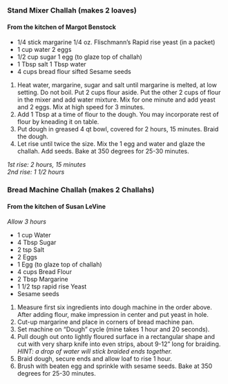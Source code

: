 ### Stand Mixer Challah (makes 2 loaves) 
#### From the kitchen of Margot Benstock
* 1/4 stick margarine 1/4 oz. Flischmann’s Rapid rise yeast (in a packet)
* 1 cup water 2 eggs
* 1/2 cup sugar 1 egg (to glaze top of challah)
* 1 Tbsp salt 1 Tbsp water
* 4 cups bread flour sifted Sesame seeds    

1. Heat water, margarine, sugar and salt until margarine is melted, at low setting. Do not boil. Put 2 cups flour aside. Put the other 2 cups of flour in the mixer and add water mixture. Mix for one minute and add yeast and 2 eggs. Mix at high speed for 3 minutes.
2. Add 1 Tbsp at a time of flour to the dough. You may incorporate rest of flour by kneading it on table.
3. Put dough in greased 4 qt bowl, covered for 2 hours, 15 minutes. Braid the dough.
4. Let rise until twice the size. Mix the 1 egg and water and glaze the
challah. Add seeds. Bake at 350 degrees for 25-30 minutes.    

*1st rise: 2 hours, 15 minutes*  
*2nd rise: 1 1/2 hours*

### Bread Machine Challah (makes 2 Challahs) 
#### From the kitchen of Susan LeVine
*Allow 3 hours*    

* 1 cup Water
* 4 Tbsp Sugar
* 2 tsp Salt
* 2 Eggs
* 1 Egg (to glaze top of challah)
* 4 cups Bread Flour
* 2 Tbsp Margarine
* 1 1/2 tsp rapid rise Yeast
* Sesame seeds    

1. Measure first six ingredients into dough machine in the order above. After adding flour, make impression in center and put yeast in hole. 
2. Cut-up margarine and place in corners of bread machine pan. 
3. Set machine on “Dough” cycle (mine takes 1 hour and 20 seconds). 
4. Pull dough out onto lightly floured surface in a rectangular shape and cut with very sharp knife into even strips, about 9-12” long for braiding.  
*HINT: a drop of water will stick braided ends together.*  
5. Braid dough, secure ends and allow loaf to rise 1 hour.
6. Brush with beaten egg and sprinkle with sesame seeds. Bake at 350 degrees for 25-30 minutes.